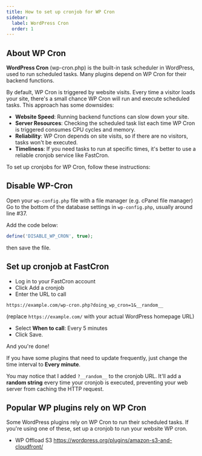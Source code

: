 ```yaml
---
title: How to set up cronjob for WP Cron
sidebar:
  label: WordPress Cron
  order: 1
---
```


## About WP Cron

**WordPress Cron** (wp-cron.php) is the built-in task scheduler in WordPress, used to run scheduled tasks. Many plugins depend on WP Cron for their backend functions.

By default, WP Cron is triggered by website visits. Every time a visitor loads your site, there's a small chance WP Cron will run and execute scheduled tasks. This approach has some downsides:

- **Website Speed**: Running backend functions can slow down your site.
- **Server Resources**: Checking the scheduled task list each time WP Cron is triggered consumes CPU cycles and memory.
- **Reliability**: WP Cron depends on site visits, so if there are no visitors, tasks won't be executed.
- **Timeliness**: If you need tasks to run at specific times, it's better to use a reliable cronjob service like FastCron.

To set up cronjobs for WP Cron, follow these instructions:

## Disable WP-Cron
Open your `wp-config.php` file with a file manager (e.g. cPanel file manager)
Go to the bottom of the database settings in `wp-config.php`, usually around line #37.

Add the code below:
```php
define('DISABLE_WP_CRON', true);
```
then save the file.

## Set up cronjob at FastCron
- Log in to your FastCron account
- Click Add a cronjob 
- Enter the URL to call
 ```
 https://example.com/wp-cron.php?doing_wp_cron=1&__random__
 ```
 (replace `https://example.com/` with your actual WordPress homepage URL)
- Select **When to call**: Every 5 minutes
- Click Save.

And you're done!

If you have some plugins that need to update frequently, just change the time interval to **Every minute**.

You may notice that I added `?__random__` to the cronjob URL.
It'll add a **random string** every time your cronjob is executed, 
preventing your web server from caching the HTTP request.

## Popular WP plugins rely on WP Cron
Some WordPress plugins rely on WP Cron to run their scheduled tasks.
If you're using one of these, set up a cronjob to run your website WP cron.

- WP Offload S3 https://wordpress.org/plugins/amazon-s3-and-cloudfront/